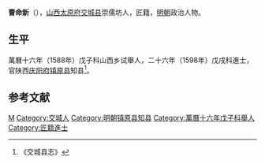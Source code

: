 '''曹命新'''（{{bd|？||？|catIdx=}}），[[山西|山西]][[太原府|太原府]][[交城县|交城县]]崇儒坊人，匠籍，[[明朝|明朝]]政治人物。

== 生平 ==
萬曆十六年（1588年）戊子科山西乡试舉人，二十六年（1598年）戊戌科進士，官陕西[[庆阳府|庆阳府]][[镇原县|镇原县]]知县<ref>《交城县志》</ref>。

==参考文献==
{{reflist}}

{{萬曆二十六年戊戌科殿試金榜}}
{{DEFAULTSORT:}}
[[Category:曹姓|M]]
[[Category:交城人|Category:交城人]]
[[Category:明朝镇原县知县|Category:明朝镇原县知县]]
[[Category:萬曆十六年戊子科舉人|Category:萬曆十六年戊子科舉人]]
[[Category:匠籍進士|Category:匠籍進士]]